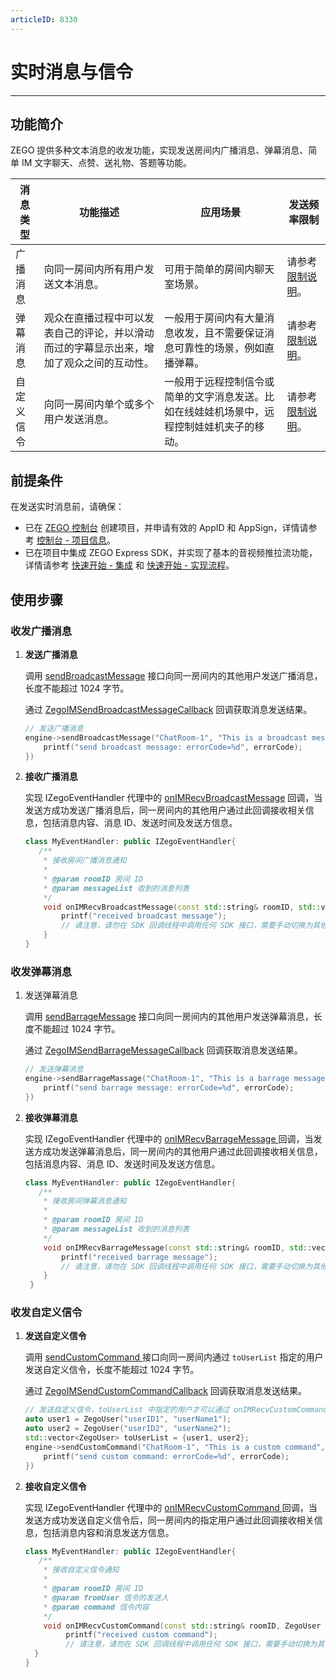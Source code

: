 ```yaml
---
articleID: 8330
---
```



# 实时消息与信令


- - -

## 功能简介

ZEGO 提供多种文本消息的收发功能，实现发送房间内广播消息、弹幕消息、简单 IM 文字聊天、点赞、送礼物、答题等功能。

| 消息类型 | 功能描述 | 应用场景 | 发送频率限制 |
|-------|--------|--------|--------|
| 广播消息 | 向同一房间内所有用户发送文本消息。 | 可用于简单的房间内聊天室场景。 | 请参考 [限制说明](!ExpressVideoSDK-OverView/Restrictions)。 |
| 弹幕消息 | 观众在直播过程中可以发表自己的评论，并以滑动而过的字幕显示出来，增加了观众之间的互动性。 | 一般用于房间内有大量消息收发，且不需要保证消息可靠性的场景，例如直播弹幕。 | 请参考 [限制说明](!ExpressVideoSDK-OverView/Restrictions)。|
| 自定义信令 | 向同一房间内单个或多个用户发送消息。 | 一般用于远程控制信令或简单的文字消息发送。比如在线娃娃机场景中，远程控制娃娃机夹子的移动。 | 请参考 [限制说明](!ExpressVideoSDK-OverView/Restrictions)。 

## 前提条件

在发送实时消息前，请确保：

- 已在 [ZEGO 控制台](https://console.zego.im) 创建项目，并申请有效的 AppID 和 AppSign，详情请参考 [控制台 - 项目信息](/console/project-info)。
- 已在项目中集成 ZEGO Express SDK，并实现了基本的音视频推拉流功能，详情请参考 [快速开始 - 集成](!Integration/SDK_Integration) 和 [快速开始 - 实现流程](!Integration/Solution_Implementation)。


## 使用步骤

### 收发广播消息

1. **发送广播消息**

    调用 [sendBroadcastMessage](https://doc-zh.zego.im/article/api?doc=Express_Video_SDK_API~CPP_linux~class~zego-express-i-zego-express-engine#send-broadcast-message) 接口向同一房间内的其他用户发送广播消息，长度不能超过 1024 字节。

    通过 [ZegoIMSendBroadcastMessageCallback](@ZegoIMSendBroadcastMessageCallback) 回调获取消息发送结果。

    ```cpp
    // 发送广播消息
    engine->sendBroadcastMessage("ChatRoom-1", "This is a broadcast message", [=](int errorCode, unsigned long long messageID){
        printf("send broadcast message: errorCode=%d", errorCode);
    })
    ```

2. **接收广播消息**

    实现 IZegoEventHandler 代理中的 [onIMRecvBroadcastMessage](https://doc-zh.zego.im/article/api?doc=Express_Video_SDK_API~CPP_linux~class~zego-express-i-zego-event-handler#on-im-recv-broadcast-message) 回调，当发送方成功发送广播消息后，同一房间内的其他用户通过此回调接收相关信息，包括消息内容、消息 ID、发送时间及发送方信息。

    ```cpp
    class MyEventHandler: public IZegoEventHandler{
       /**
        * 接收房间广播消息通知
        *
        * @param roomID 房间 ID
        * @param messageList 收到的消息列表
        */
        void onIMRecvBroadcastMessage(const std::string& roomID, std::vector<ZegoBroadcastMessageInfo> messageList) override {
            printf("received broadcast message");
            // 请注意，请勿在 SDK 回调线程中调用任何 SDK 接口，需要手动切换为其他线程，否则会产生死锁
        }
    }    
    ```

### 收发弹幕消息

1. 发送弹幕消息

   调用 [sendBarrageMessage](https://doc-zh.zego.im/article/api?doc=Express_Video_SDK_API~CPP_linux~class~zego-express-i-zego-express-engine#send-barrage-message) 接口向同一房间内的其他用户发送弹幕消息，长度不能超过 1024 字节。

   通过 [ZegoIMSendBarrageMessageCallback](@ZegoIMSendBarrageMessageCallback) 回调获取消息发送结果。

   ```cpp
   // 发送弹幕消息
   engine->sendBarrageMassage("ChatRoom-1", "This is a barrage message", [=](int errorCode, std::string messageID){
       printf("send barrage message: errorCode=%d", errorCode);
   })
   ```

2. **接收弹幕消息**

    实现 IZegoEventHandler 代理中的 [onIMRecvBarrageMessage ](https://doc-zh.zego.im/article/api?doc=Express_Video_SDK_API~CPP_linux~class~zego-express-i-zego-event-handler#on-im-recv-barrage-message) 回调，当发送方成功发送弹幕消息后，同一房间内的其他用户通过此回调接收相关信息，包括消息内容、消息 ID、发送时间及发送方信息。

    ```cpp
    class MyEventHandler: public IZegoEventHandler{
       /**
        * 接收房间弹幕消息通知
        *
        * @param roomID 房间 ID
        * @param messageList 收到的消息列表
        */
        void onIMRecvBarrageMessage(const std::string& roomID, std::vector<ZegoBarrageMessageInfo> messageList) override {
            printf("received barrage message");
            // 请注意，请勿在 SDK 回调线程中调用任何 SDK 接口，需要手动切换为其他线程，否则会产生死锁
        }
     }    
    ``` 

### 收发自定义信令

1. **发送自定义信令**

   调用 [sendCustomCommand ](https://doc-zh.zego.im/article/api?doc=Express_Video_SDK_API~CPP_linux~class~zego-express-i-zego-express-engine#send-custom-command) 接口向同一房间内通过 `toUserList` 指定的用户发送自定义信令，长度不能超过 1024 字节。

   通过 [ZegoIMSendCustomCommandCallback](@ZegoIMSendCustomCommandCallback) 回调获取消息发送结果。

   ```cpp
   // 发送自定义信令，toUserList 中指定的用户才可以通过 onIMRecvCustomCommand 收到此信令
   auto user1 = ZegoUser("userID1", "userName1");
   auto user2 = ZegoUser("userID2", "userName2");
   std::vector<ZegoUser> toUserList = {user1, user2};
   engine->sendCustomCommand("ChatRoom-1", "This is a custom command", toUserList, [=](int errorCode){
       printf("send custom command: errorCode=%d", errorCode);
   })
   ```

2. **接收自定义信令**

   实现 IZegoEventHandler 代理中的 [onIMRecvCustomCommand ](https://doc-zh.zego.im/article/api?doc=Express_Video_SDK_API~CPP_linux~class~zego-express-i-zego-event-handler#on-im-recv-custom-command) 回调，当发送方成功发送自定义信令后，同一房间内的指定用户通过此回调接收相关信息，包括消息内容和消息发送方信息。

   ```cpp
   class MyEventHandler: public IZegoEventHandler{
      /**
       * 接收自定义信令通知
       *
       * @param roomID 房间 ID
       * @param fromUser 信令的发送人
       * @param command 信令内容
       */
       void onIMRecvCustomCommand(const std::string& roomID, ZegoUser fromUser, const std::string& command) override {
            printf("received custom command");
            // 请注意，请勿在 SDK 回调线程中调用任何 SDK 接口，需要手动切换为其他线程，否则会产生死锁  
     }
   }
   ```
